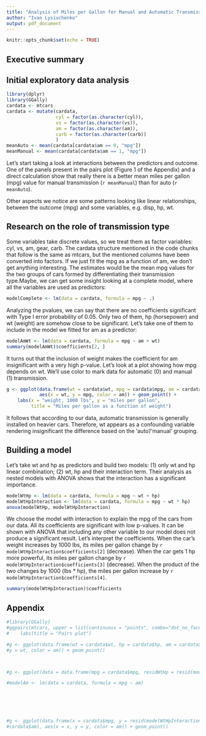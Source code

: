 ```yaml
---
title: "Analysis of Miles per Gallon for Manual and Automatic Transmission"
author: "Ivan Lysiuchenko"
output: pdf_document
---
```


```r
knitr::opts_chunk$set(echo = TRUE)
```



## Executive summary


## Initial exploratory data analysis

```r
library(dplyr)
library(GGally)
cardata <- mtcars
cardata <- mutate(cardata, 
                  cyl = factor(as.character(cyl)),
                  vs = factor(as.character(vs)),
                  am = factor(as.character(am)),
                  carb = factor(as.character(carb))
                  )
meanAuto <- mean(cardata[cardata$am == 0, "mpg"])
meanManual <- mean(cardata[cardata$am == 1, "mpg"])
```

Let's start taking a look at interactions between the predictors and outcome.
One of the panels present in the pairs plot (Figure 1 of the Appendix) and a direct
calculation show that really there is a better mean miles per gallon (mpg)
value for manual transmission (`r meanManual`) than for auto (`r meanAuto`).

Other aspects we notice are some patterns looking like linear relationships,
between the outcome (mpg) and some variables, e.g. disp, hp, wt.

## Research on the role of transmission type

Some variables take discrete values, so we treat them as factor variables:
cyl, vs, am, gear, carb. The cardata structure mentioned in the code chunks
that follow is the same as mtcars, but the mentioned columns have been converted 
into factors. If we just fit the mpg as a function of am, we don't get anything interesting. The estimates would be the mean mpg values for the two groups of cars
formed by differentiating their transmission type.Maybe, we can get some insight
looking at a complete model, where all the variables are used as predictors:

```r
modelComplete <- lm(data = cardata, formula = mpg ~ .)
```

Analyzing the pvalues, we can say that there are no coefficients significant
with Type I error probability of 0.05. Only two of them, hp (horsepower)
and wt (weight) are somehow close to be significant. Let's take one of them 
to include in the model we fitted for am as a predictor:

```r
modelAmWt <- lm(data = cardata, formula = mpg ~ am + wt)
summary(modelAmWt)$coefficients[2, ]
```

It turns out that the inclusion of weight makes the coefficient for am insignificant
with a very high p-value. Let's look at a plot showing how mpg depends on wt. We'll
use color to mark data for automatic (0) and manual (1) transmission.

```r
g <- ggplot(data.frame(wt = cardata$wt, mpg = cardata$mpg, am = cardata$am), 
            aes(x = wt, y = mpg, color = am)) + geom_point() + 
    labs(x = "weight, 1000 lbs", y = "miles per gallon",
         title = "Miles per gallon as a function of weight")
```

It follows that according to our data, automatic transmission is generally 
installed on heavier cars. Therefore, wt appears as a confounding variable rendering
insignificant the difference based on the 'auto'/'manual' grouping.


## Building a model

Let's take wt and hp as predictors and build two models: (1) only wt and hp 
linear combination; (2) wt, hp and their interaction term. Their analysis as
nested models with ANOVA shows that the interaction has a significant importance.

```r
modelWtHp <- lm(data = cardata, formula = mpg ~ wt + hp)
modelWtHpInteraction <- lm(data = cardata, formula = mpg ~ wt * hp)
anova(modelWtHp, modelWtHpInteraction)
```

We choose the model with interaction to explain the mpg of the cars from our data.
All its coefficients are significant with low p-values.
It can be shown with ANOVA that including any other variable to our model does not produce a significant result. Let's interpret the coefficients. When the car's weight
increases by 1000 lbs, its miles per gallon change by 
`r modelWtHpInteraction$coefficients[2]` (decrease). When the car gets 1 hp more
powerful, its miles per gallon change by `r modelWtHpInteraction$coefficients[3]`
(decrease). When the product of the two changes by 1000 (lbs * hp), the miles
per gallon increase by `r modelWtHpInteraction$coefficients[4]`.

```r
summary(modelWtHpInteraction)$coefficients
```



## Appendix

```r
#library(GGally)
#ggpairs(mtcars, upper = list(continuous = "points", combo="dot_no_facet")) + 
#    labs(title = "Pairs plot")
```


```r


#g <- ggplot(data.frame(wt = cardata$wt, hp = cardata$hp, am = cardata$am), aes(x = hp, 
#y = wt, color = am)) + geom_point()



#g <- ggplot(data = data.frame(mpg = cardata$mpg, residWtHp = resid(modelWtHp), residWtHpInteraction = resid(modelWtHpInteraction), residAmHp = resid(modelAmHp))) + geom_line(aes(x = mpg, y = residWtHp), color = "blue") + geom_line(aes(x = mpg, y = residWtHpInteraction), color = "red") + geom_line(aes(x = mpg, y = residAmHp), color = "green")

```


```r
#modelAm <- lm(data = cardata, formula = mpg ~ am)






#g <- ggplot(data.frame(x = cardata$mpg, y = resid(modelWtHpInteraction), am = 
#cardata$am), aes(x = x, y = y, color = am)) + geom_point()
```